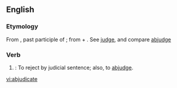 ==English==

===Etymology===
From {{etyl|la|en}} {{term|abiudicatus|abiūdicātus||lang=la}}, past participle of {{term|abiudico|abiūdicō|deprive, take away|lang=la}}; from {{term|ab||of, by, from|lang=la}} + {{term|iudico|iūdicō|judge, pass judgement, decide|lang=la}}. See [[judge]], and compare [[abjudge]]

===Verb===

{{en-verb|abjudicat|ing}}

# {{legal}}: To reject by judicial sentence; also, to [[abjudge]].

[[vi:abjudicate]]